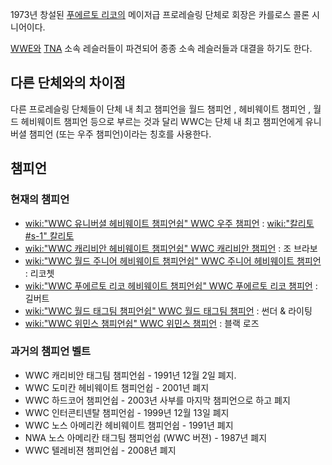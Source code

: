 1973년 창설된 [[푸에르토 리코]]의 메이저급 프로레슬링 단체로 회장은 카를로스 콜론 시니어이다.

[[WWE]]와 [[TNA]] 소속 레슬러들이 파견되어 종종 소속 레슬러들과 대결을 하기도 한다. 

== 다른 단체와의 차이점 ==
다른 프로레슬링 단체들이 단체 내 최고 챔피언을 월드 챔피언 , 헤비웨이트 챔피언 , 월드 헤비웨이트 챔피언 등으로 부르는 것과 달리 WWC는 단체 내 최고 챔피언에게 유니버셜 챔피언 (또는 우주 챔피언)이라는 칭호를 사용한다.

== 챔피언 ==

=== 현재의 챔피언 ===
*[[wiki:"WWC 유니버셜 헤비웨이트 챔피언쉽" WWC 우주 챔피언]] : [[wiki:"칼리토#s-1" 칼리토]]
*[[wiki:"WWC 캐리비안 헤비웨이트 챔피언쉽" WWC 캐리비안 챔피언]] : 조 브라보
*[[wiki:"WWC 월드 주니어 헤비웨이트 챔피언쉽" WWC 주니어 헤비웨이트 챔피언]] : 리코쳇
*[[wiki:"WWC 푸에르토 리코 헤비웨이트 챔피언쉽" WWC 푸에르토 리코 챔피언]] : 길버트
*[[wiki:"WWC 월드 태그팀 챔피언쉽" WWC 월드 태그팀 챔피언]] : 썬더 & 라이팅
*[[wiki:"WWC 위민스 챔피언쉽" WWC 위민스 챔피언]] : 블랙 로즈

=== 과거의 챔피언 벨트 ===
*WWC 캐리비안 태그팀 챔피언쉽 - 1991년 12월 2일 폐지.
*WWC 도미칸 헤비웨이트 챔피언쉽 - 2001년 폐지
*WWC 하드코어 챔피언쉽 - 2003년 사부를 마지막 챔피언으로 하고 폐지
*WWC 인터콘티넨탈 챔피언쉽 - 1999년 12월 13일 폐지
*WWC 노스 아메리칸 헤비웨이트 챔피언쉽 - 1991년 폐지
*NWA 노스 아메리칸 태그팀 챔피언쉽 (WWC 버젼) - 1987년 폐지
*WWC 텔레비젼 챔피언쉽 - 2008년 폐지
